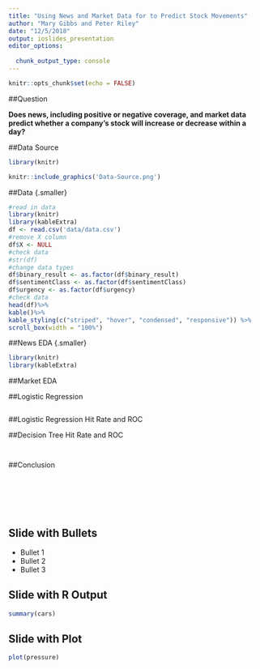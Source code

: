 ```yaml
---
title: "Using News and Market Data for to Predict Stock Movements"
author: "Mary Gibbs and Peter Riley"
date: "12/5/2018"
output: ioslides_presentation
editor_options: 
  
  chunk_output_type: console
---
```


```r
knitr::opts_chunk$set(echo = FALSE)
```

##Question

**Does news, including positive or negative coverage, and market data predict whether a company's stock will increase or decrease within a day?**

##Data Source 
```r
library(knitr)

knitr::include_graphics('Data-Source.png')

```

##Data {.smaller}
```r
#read in data 
library(knitr)
library(kableExtra)
df <- read.csv('data/data.csv') 
#remove X column
df$X <- NULL 
#check data
#str(df)
#change data types
df$binary_result <- as.factor(df$binary_result)
df$sentimentClass <- as.factor(df$sentimentClass)
df$urgency <- as.factor(df$urgency)
#check data
head(df)%>%
kable()%>%
kable_styling(c("striped", "hover", "condensed", "responsive")) %>%
scroll_box(width = "100%")

```
##News EDA {.smaller}
```r
library(knitr)
library(kableExtra)

```
##Market EDA

##Logistic Regression 
```r

```
##Logistic Regression Hit Rate and ROC

##Decision Tree Hit Rate and ROC
```r

```

```r


```
##Conclusion
```r

```

```

```

```



```



```r

```


## Slide with Bullets

- Bullet 1
- Bullet 2
- Bullet 3

## Slide with R Output

```r
summary(cars)
```

## Slide with Plot

```r
plot(pressure)
```

